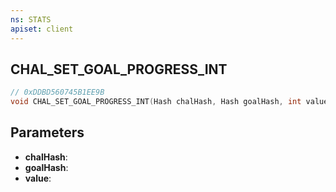 ```yaml
---
ns: STATS
apiset: client
---
```

## CHAL_SET_GOAL_PROGRESS_INT

```c
// 0xDDBD560745B1EE9B
void CHAL_SET_GOAL_PROGRESS_INT(Hash chalHash, Hash goalHash, int value);
```


## Parameters
* **chalHash**:
* **goalHash**:
* **value**: